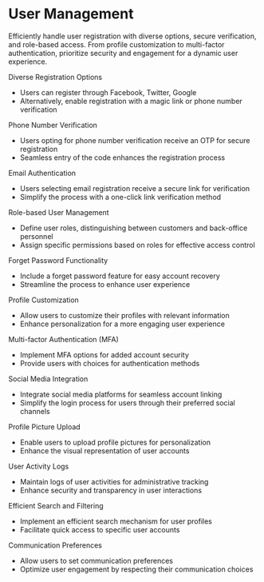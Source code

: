 # **User Management**

Efficiently handle user registration with diverse options, secure verification, and role-based access. From profile customization to multi-factor authentication, prioritize security and engagement for a dynamic user experience.

Diverse Registration Options
- Users can register through Facebook, Twitter, Google
- Alternatively, enable registration with a magic link or phone number verification

Phone Number Verification
- Users opting for phone number verification receive an OTP for secure registration
- Seamless entry of the code enhances the registration process

Email Authentication
- Users selecting email registration receive a secure link for verification
- Simplify the process with a one-click link verification method

Role-based User Management
- Define user roles, distinguishing between customers and back-office personnel
- Assign specific permissions based on roles for effective access control

Forget Password Functionality
- Include a forget password feature for easy account recovery
- Streamline the process to enhance user experience

Profile Customization
- Allow users to customize their profiles with relevant information
- Enhance personalization for a more engaging user experience

Multi-factor Authentication (MFA)
- Implement MFA options for added account security
- Provide users with choices for authentication methods

Social Media Integration
- Integrate social media platforms for seamless account linking
- Simplify the login process for users through their preferred social channels

Profile Picture Upload
- Enable users to upload profile pictures for personalization
- Enhance the visual representation of user accounts

User Activity Logs
- Maintain logs of user activities for administrative tracking
- Enhance security and transparency in user interactions

Efficient Search and Filtering
- Implement an efficient search mechanism for user profiles
- Facilitate quick access to specific user accounts

Communication Preferences
- Allow users to set communication preferences
- Optimize user engagement by respecting their communication choices
